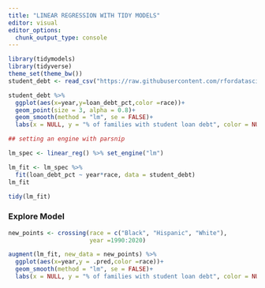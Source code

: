 ```yaml
---
title: "LINEAR REGRESSION WITH TIDY MODELS"
editor: visual
editor_options: 
  chunk_output_type: console
---
```





```r
library(tidymodels)
library(tidyverse)
theme_set(theme_bw())
student_debt <- read_csv("https://raw.githubusercontent.com/rfordatascience/tidytuesday/master/data/2021/2021-02-09/student_debt.csv")


```


```r
student_debt %>% 
  ggplot(aes(x=year,y=loan_debt_pct,color =race))+
  geom_point(size = 3, alpha = 0.8)+
  geom_smooth(method = "lm", se = FALSE)+
  labs(x = NULL, y = "% of families with student loan debt", color = NULL)

```

```r
## setting an engine with parsnip

lm_spec <- linear_reg() %>% set_engine("lm")


```


```r
lm_fit <- lm_spec %>% 
  fit(loan_debt_pct ~ year*race, data = student_debt)
lm_fit

```

```r
tidy(lm_fit)


```

### Explore Model
```r
new_points <- crossing(race = c("Black", "Hispanic", "White"),
                       year =1990:2020)

augment(lm_fit, new_data = new_points) %>% 
  ggplot(aes(x=year,y = .pred,color =race))+
  geom_smooth(method = "lm", se = FALSE)+
  labs(x = NULL, y = "% of families with student loan debt", color = NULL)

```







































